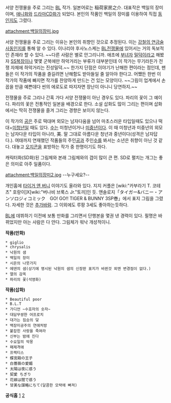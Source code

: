 서양 전쟁물을 주로 그리는 [[BL]] 작가. 일본어로는 稲荷家房之介. 대표작은 백일의 장미이며, [[애니화]]와 [[드라마CD]]화가 되었다. 본인의 작품인 백일의 장미를 이용하여 직접 [[동인지]]도 그렸다.

attachment:백일의장미.jpg

서양 전쟁물을 주로 그리는 이유는 본인의 취향인 것으로 추정된다. 이는 [[강철의 연금술사]]동인지를 통해 알 수 있다. 이나리야 후사노스케는 [[BL]]전쟁물에 있어서는 거의 독보적인 존재라 할 수 있다. ~~다른 사람은 별로 안그리니까. 애초에 [[부녀자]] [[밀덕]]이라고 해봤자 [[SS]]복장이나 몇몇 군복에만 하악거리는 부류가 대부분인데 이 작가는 무기라든가 전쟁 자체에 하악거리는 진성밀덕.~~ 한가지 단점은 이야기가 난해한 편이라는 점인데, 팬들은 이 작가의 작품을 즐길려면 난해함도 받아들일 줄 알아야 한다고. 어쨌든 한번 이 작가의 작품에 빠지면 작가를 찬양하게 만드는 건 있는 모양이다. ~~그림이 업계에서 손 꼽을 만큼 예쁜데다 씬의 에로도로 따지자면 장난이 아니니 당연하지.~~

전쟁물을 주로 그리나 간혹 가다 서양 전쟁물이 아닌 경우도 있다. 파리의 꽃이 그 예이다. 파리의 꽃은 전통적인 일본을 배경으로 한다. 소설 삽화도 많이 그리는 편이며 삽화에서는 딱히 전쟁물을 즐겨 그리는 경향은 보이지 않는다.

이 작가의 [[공]]은 주로 떡대며 외모는 남자다움을 넘어 마초스러운 타입일때도 있으나 떡대+[[미청년]]일 때도 있다. [[수]]는 미청년이거나 [[미중년]]이다. 이 때 미청년과 미중년의 외모는 남자다운 타입이 아니라, 美. 말 그대로 아름다운 청년과 중년이다(성격은 남자답다.). 여태까지 연재했던 작품들의 주인[[공]]과 주인[[수]]를 봐서는 소년은 취향이 아닌 것 같다. 대놓고 [[오지콘]]을 표방하는 작가 중 한명이기도 하다.

캐릭터화(SD화)된 그림체와 본래 그림체와의 갭이 많이 큰 편. SD로 펼치는 개그는 좋은 의미로 아주 일품이다.

attachment:백일의장미2.jpg
--누구세요?--

개인홈에 [[타이거 앤 버니]] 이야기도 올라와 있다. 지지 커플은 [wiki:"카부라기 T. 코테츠" 호랑이]X[wiki:"버나비 브룩스 Jr."토끼]인 듯. 앤솔로지「タイガー&バニー・アンソロジィコミック　GO! GO!! TIGER & BUNNY 3SP巻」에서 표지 그림을 그렸다. 자세한 것은 [[추가바람]]. 그 이외에도 루팡 3세도 좋아하는듯하다.

[[BL]]에 데뷔하기 이전에 보통 만화를 그리면서 단행본을 몇권 낸 경력이 있다. 필명은 바뀌었지만 아는 사람은 다 안다. 그림체가 워낙 개성적이니.


'''작품(만화)'''
 * giglio
 * chrysalis
 * 낙원의 샘
 * 백일의 장미
 * 시온의 나뭇가지
 * 에덴의 샘(상기에 명시된 낙원의 샘의 신장판 표지가 바뀐것 외엔 변경점이 없다.)
 * 열의 감옥
 * 파리의 꽃(석영화)

'''작품(삽화)'''
 * Beautiful poor
 * B.L.T
 * 가디언 ~수호자의 숫자~
 * 대담무쌍한 어프로치
 * 대가는 짐승의 덫
 * 백장미공주의 연애처방
 * 붙잡힌 사랑을 죽여라 
 * 신부는 밤에 진다 
 * 수요일의 악몽
 * 패제격애
 * 프랙티스
 * 蝶宮殿の王子
 * 白薔薇の愛媚
 * 太陽は夜に惑う
 * 契愛 ちぎり
 * 花嫁は閨で惑う
 * 甘美な謀略にちて(달콤한 모략에 빠져)

'''공식홈'''
[http://www5b.biglobe.ne.jp/~Bbel/]
[http://www5b.biglobe.ne.jp/~Bbel/sophya/contents.html]
